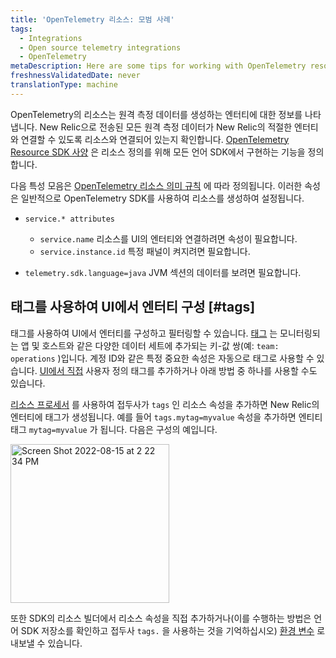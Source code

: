 ```yaml
---
title: 'OpenTelemetry 리소스: 모범 사례'
tags:
  - Integrations
  - Open source telemetry integrations
  - OpenTelemetry
metaDescription: Here are some tips for working with OpenTelemetry resources and New Relic.
freshnessValidatedDate: never
translationType: machine
---
```


OpenTelemetry의 리소스는 원격 측정 데이터를 생성하는 엔터티에 대한 정보를 나타냅니다. New Relic으로 전송된 모든 원격 측정 데이터가 New Relic의 적절한 엔터티와 연결할 수 있도록 리소스와 연결되어 있는지 확인합니다. [OpenTelemetry Resource SDK 사양](https://github.com/open-telemetry/opentelemetry-specification/blob/main/specification/resource/sdk.md) 은 리소스 정의를 위해 모든 언어 SDK에서 구현하는 기능을 정의합니다.

다음 특성 모음은 [OpenTelemetry 리소스 의미 규칙](https://github.com/open-telemetry/opentelemetry-specification/blob/main/specification/semantic-conventions.md) 에 따라 정의됩니다. 이러한 속성은 일반적으로 OpenTelemetry SDK를 사용하여 리소스를 생성하여 설정됩니다.

* `service.* attributes`

  * `service.name` 리소스를 UI의 엔터티와 연결하려면 속성이 필요합니다.
  * `service.instance.id` 특정 패널이 켜지려면 필요합니다.

* `telemetry.sdk.language=java` JVM 섹션의 데이터를 보려면 필요합니다.

## 태그를 사용하여 UI에서 엔터티 구성 [#tags]

태그를 사용하여 UI에서 엔터티를 구성하고 필터링할 수 있습니다. [태그](https://docs.newrelic.com/docs/new-relic-solutions/new-relic-one/core-concepts/use-tags-help-organize-find-your-data/) 는 모니터링되는 앱 및 호스트와 같은 다양한 데이터 세트에 추가되는 키-값 쌍(예: `team: operations` )입니다. 계정 ID와 같은 특정 중요한 속성은 자동으로 태그로 사용할 수 있습니다. [UI에서 직접](https://docs.newrelic.com/docs/new-relic-solutions/new-relic-one/core-concepts/use-tags-help-organize-find-your-data/#add-tags) 사용자 정의 태그를 추가하거나 아래 방법 중 하나를 사용할 수도 있습니다.

[리소스 프로세서](https://github.com/open-telemetry/opentelemetry-collector-contrib/tree/main/processor/resourceprocessor) 를 사용하여 접두사가 `tags` 인 리소스 속성을 추가하면 New Relic의 엔터티에 태그가 생성됩니다. 예를 들어 `tags.mytag=myvalue` 속성을 추가하면 엔티티 태그 `mytag=myvalue` 가 됩니다. 다음은 구성의 예입니다.

<img
  width="254"
  alt="Screen Shot 2022-08-15 at 2 22 34 PM"
  src="https://user-images.githubusercontent.com/48657837/184720791-d2040326-55e6-4932-a4da-87d5ed4e6801.png"
/>

또한 SDK의 리소스 빌더에서 리소스 속성을 직접 추가하거나(이를 수행하는 방법은 언어 SDK 저장소를 확인하고 접두사 `tags.` 을 사용하는 것을 기억하십시오) [환경 변수](https://opentelemetry.io/docs/concepts/sdk-configuration/general-sdk-configuration/#otel_resource_attributes) 로 내보낼 수 있습니다.